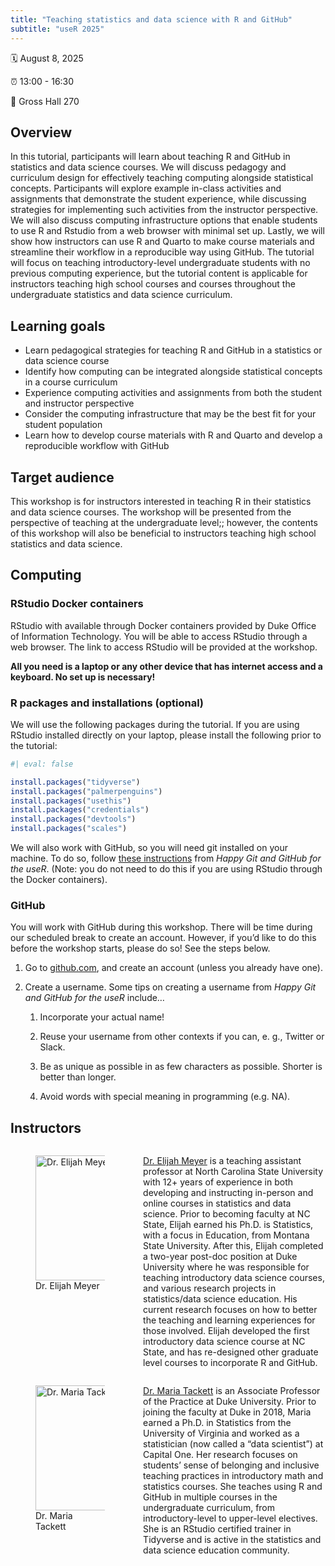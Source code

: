 ```yaml
---
title: "Teaching statistics and data science with R and GitHub"
subtitle: "useR 2025"
---
```


🗓️ August 8, 2025

⏰ 13:00 - 16:30

📍 Gross Hall 270

## Overview

In this tutorial, participants will learn about teaching R and GitHub in statistics and data science courses. We will discuss pedagogy and curriculum design for effectively teaching computing alongside statistical concepts. Participants will explore example in-class activities and assignments that demonstrate the student experience, while discussing strategies for implementing such activities from the instructor perspective. We will also discuss computing infrastructure options that enable students to use R and Rstudio from a web browser with minimal set up. Lastly, we will show how instructors can use R and Quarto to make course materials and streamline their workflow in a reproducible way using GitHub. The tutorial will focus on teaching introductory-level undergraduate students with no previous computing experience, but the tutorial content is applicable for instructors teaching high school courses and courses throughout the undergraduate statistics and data science curriculum.

## Learning goals

-   Learn pedagogical strategies for teaching R and GitHub in a statistics or data science course
-   Identify how computing can be integrated alongside statistical concepts in a course curriculum
-   Experience computing activities and assignments from both the student and instructor perspective
-   Consider the computing infrastructure that may be the best fit for your student population
-   Learn how to develop course materials with R and Quarto and develop a reproducible workflow with GitHub

## Target audience

This workshop is for instructors interested in teaching R in their statistics and data science courses. The workshop will be presented from the perspective of teaching at the undergraduate level;; however, the contents of this workshop will also be beneficial to instructors teaching high school statistics and data science.

## Computing

### RStudio Docker containers

RStudio with available through Docker containers provided by Duke Office of Information Technology. You will be able to access RStudio through a web browser. The link to access RStudio will be provided at the workshop.

**All you need is a laptop or any other device that has internet access and a keyboard. No set up is necessary!**

### R packages and installations (optional)

We will use the following packages during the tutorial. If you are using RStudio installed directly on your laptop, please install the following prior to the tutorial:

```r
#| eval: false

install.packages("tidyverse")
install.packages("palmerpenguins")
install.packages("usethis")
install.packages("credentials")
install.packages("devtools")
install.packages("scales")
```

We will also work with GitHub, so you will need git installed on your machine. To do so, follow [these instructions](https://happygitwithr.com/install-git.html#install-git) from *Happy Git and GitHub for the useR*. (Note: you do not need to do this if you are using RStudio through the Docker containers).

### GitHub

You will work with GitHub during this workshop. There will be time during our scheduled break to create an account. However, if you'd like to do this before the workshop starts, please do so! See the steps below.

1.  Go to [github.com](https://github.com), and create an account (unless you already have one).

2.  Create a username. Some tips on creating a username from *Happy Git and GitHub for the useR* include...

    1.  Incorporate your actual name!

    2.  Reuse your username from other contexts if you can, e. g., Twitter or Slack.

    3.  Be as unique as possible in as few characters as possible. Shorter is better than longer.

    4.  Avoid words with special meaning in programming (e.g. NA).

## Instructors

::::: columns
::: {.column width="30%"}
![Dr. Elijah Meyer](images/elijah.png){height="200" fig-align="left"}
:::

::: {.column width="50%"}
[Dr. Elijah Meyer](https://elijahmeyer3.github.io/) is a teaching assistant professor at North Carolina State University with 12+ years of experience in both developing and instructing in-person and online courses in statistics and data science. Prior to becoming faculty at NC State, Elijah earned his Ph.D. is Statistics, with a focus in Education, from Montana State University. After this, Elijah completed a two-year post-doc position at Duke University where he was responsible for teaching introductory data science courses, and various research projects in statistics/data science education. His current research focuses on how to better the teaching and learning experiences for those involved. Elijah developed the first introductory data science course at NC State, and has re-designed other graduate level courses to incorporate R and GitHub.
:::
:::::

::::: columns
::: {.column width="30%"}
![Dr. Maria Tackett](images/maria.png){fig-align="left" height="200"}
:::

::: {.column width="50%"}
[Dr. Maria Tackett](https://www2.stat.duke.edu/~mt324) is an Associate Professor of the Practice at Duke University. Prior to joining the faculty at Duke in 2018, Maria earned a Ph.D. in Statistics from the University of Virginia and worked as a statistician (now called a "data scientist") at Capital One. Her research focuses on students’ sense of belonging and inclusive teaching practices in introductory math and statistics courses. She teaches using R and GitHub in multiple courses in the undergraduate curriculum, from introductory-level to upper-level electives. She is an RStudio certified trainer in Tidyverse and is active in the statistics and data science education community.
:::
:::::
